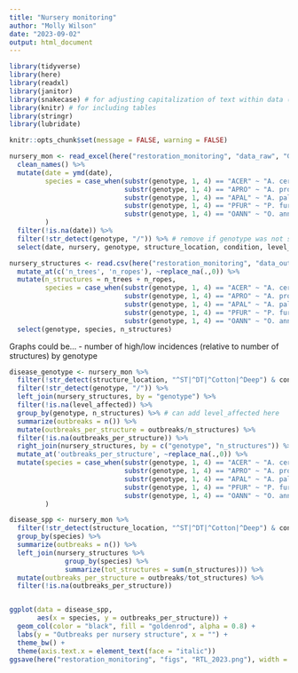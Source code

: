```yaml
---
title: "Nursery monitoring"
author: "Molly Wilson"
date: "2023-09-02"
output: html_document
---
```


```r
library(tidyverse)
library(here) 
library(readxl) 
library(janitor)
library(snakecase) # for adjusting capitalization of text within data (e.g., species names)
library(knitr) # for including tables
library(stringr)
library(lubridate)

knitr::opts_chunk$set(message = FALSE, warning = FALSE)
```

```r
nursery_mon <- read_excel(here("restoration_monitoring", "data_raw", "Genotype tracking.xlsx"), sheet = "nursery monitoring") %>% 
  clean_names() %>%
  mutate(date = ymd(date),
         species = case_when(substr(genotype, 1, 4) == "ACER" ~ "A. cervicornis",
                             substr(genotype, 1, 4) == "APRO" ~ "A. prolifera",
                             substr(genotype, 1, 4) == "APAL" ~ "A. palmata",
                             substr(genotype, 1, 4) == "PFUR" ~ "P. furcata",
                             substr(genotype, 1, 4) == "OANN" ~ "O. annularis"),
         )
  filter(!is.na(date)) %>%
  filter(!str_detect(genotype, "/")) %>% # remove if genotype was not specified
  select(date, nursery, genotype, structure_location, condition, level_affected)

nursery_structures <- read.csv(here("restoration_monitoring", "data_outputs", "nursery locations.csv")) %>%
  mutate_at(c('n_trees', 'n_ropes'), ~replace_na(.,0)) %>%
  mutate(n_structures = n_trees + n_ropes,
         species = case_when(substr(genotype, 1, 4) == "ACER" ~ "A. cervicornis",
                             substr(genotype, 1, 4) == "APRO" ~ "A. prolifera",
                             substr(genotype, 1, 4) == "APAL" ~ "A. palmata",
                             substr(genotype, 1, 4) == "PFUR" ~ "P. furcata",
                             substr(genotype, 1, 4) == "OANN" ~ "O. annularis")) %>%
  select(genotype, species, n_structures)
```

Graphs could be...
- number of high/low incidences (relative to number of structures) by genotype

```r
disease_genotype <- nursery_mon %>%
  filter(!str_detect(structure_location, "^ST|^DT|^Cotton|^Deep") & condition == "disease" & level_affected == "high (>50%)") %>%
  filter(!str_detect(genotype, "/")) %>%
  left_join(nursery_structures, by = "genotype") %>%
  filter(!is.na(level_affected)) %>%
  group_by(genotype, n_structures) %>% # can add level_affected here
  summarize(outbreaks = n()) %>%
  mutate(outbreaks_per_structure = outbreaks/n_structures) %>%
  filter(!is.na(outbreaks_per_structure)) %>%
  right_join(nursery_structures, by = c("genotype", "n_structures")) %>%
  mutate_at('outbreaks_per_structure', ~replace_na(.,0)) %>%
  mutate(species = case_when(substr(genotype, 1, 4) == "ACER" ~ "A. cervicornis",
                             substr(genotype, 1, 4) == "APRO" ~ "A. prolifera",
                             substr(genotype, 1, 4) == "APAL" ~ "A. palmata",
                             substr(genotype, 1, 4) == "PFUR" ~ "P. furcata",
                             substr(genotype, 1, 4) == "OANN" ~ "O. annularis"),
         )

disease_spp <- nursery_mon %>%
  filter(!str_detect(structure_location, "^ST|^DT|^Cotton|^Deep") & condition == "disease" & level_affected == "high (>50%)") %>%
  group_by(species) %>%
  summarize(outbreaks = n()) %>%
  left_join(nursery_structures %>%
              group_by(species) %>%
              summarize(tot_structures = sum(n_structures))) %>%
  mutate(outbreaks_per_structure = outbreaks/tot_structures) %>%
  filter(!is.na(outbreaks_per_structure))


ggplot(data = disease_spp, 
       aes(x = species, y = outbreaks_per_structure)) +
  geom_col(color = "black", fill = "goldenrod", alpha = 0.8) +
  labs(y = "Outbreaks per nursery structure", x = "") +
  theme_bw() +
  theme(axis.text.x = element_text(face = "italic"))
ggsave(here("restoration_monitoring", "figs", "RTL_2023.png"), width = 5.5, height = 3)
  
```


